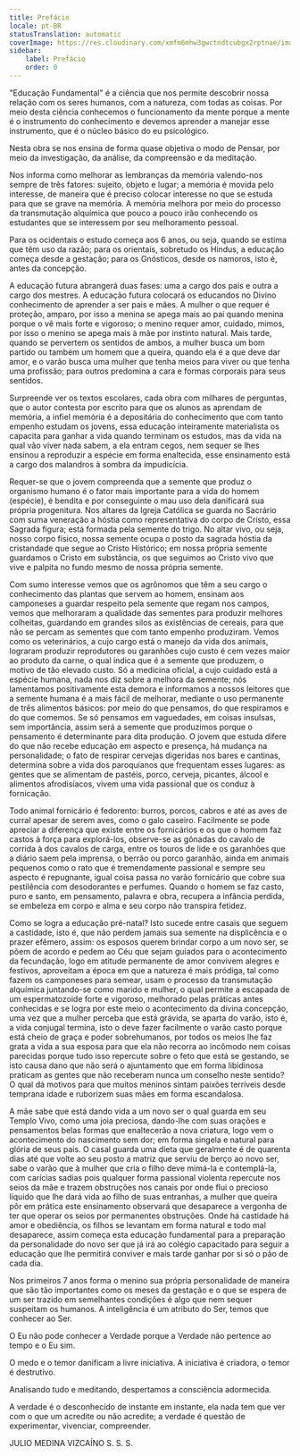 ```yaml
---
title: Prefácio
locale: pt-BR
statusTranslation: automatic
coverImage: https://res.cloudinary.com/xmfm6mhw3gwctndtcubgx2rptnae/image/upload/v1740337243/small_cover_educacion_fundamental_a051170f1c.webp
sidebar:
    label: Prefácio
    order: 0
---
```

"Educação Fundamental" é a ciência que nos permite descobrir nossa relação com os seres humanos, com a natureza, com todas as coisas. Por meio desta ciência conhecemos o funcionamento da mente porque a mente é o instrumento do conhecimento e devemos aprender a manejar esse instrumento, que é o núcleo básico do eu psicológico.

Nesta obra se nos ensina de forma quase objetiva o modo de Pensar, por meio da investigação, da análise, da compreensão e da meditação.

Nos informa como melhorar as lembranças da memória valendo-nos sempre de três fatores: sujeito, objeto e lugar; a memória é movida pelo interesse, de maneira que é preciso colocar interesse no que se estuda para que se grave na memória. A memória melhora por meio do processo da transmutação alquímica que pouco a pouco irão conhecendo os estudantes que se interessem por seu melhoramento pessoal.

Para os ocidentais o estudo começa aos 6 anos, ou seja, quando se estima que têm uso da razão; para os orientais, sobretudo os Hindus, a educação começa desde a gestação; para os Gnósticos, desde os namoros, isto é, antes da concepção.

A educação futura abrangerá duas fases: uma a cargo dos pais e outra a cargo dos mestres. A educação futura colocará os educandos no Divino conhecimento de aprender a ser pais e mães. A mulher o que requer é proteção, amparo, por isso a menina se apega mais ao pai quando menina porque o vê mais forte e vigoroso; o menino requer amor, cuidado, mimos, por isso o menino se apega mais à mãe por instinto natural. Mais tarde, quando se pervertem os sentidos de ambos, a mulher busca um bom partido ou também um homem que a queira, quando ela é a que deve dar amor, e o varão busca uma mulher que tenha meios para viver ou que tenha uma profissão; para outros predomina a cara e formas corporais para seus sentidos.

Surpreende ver os textos escolares, cada obra com milhares de perguntas, que o autor contesta por escrito para que os alunos as aprendam de memória, a infiel memória é a depositária do conhecimento que com tanto empenho estudam os jovens, essa educação inteiramente materialista os capacita para ganhar a vida quando terminam os estudos, mas da vida na qual vão viver nada sabem, a ela entram cegos, nem sequer se lhes ensinou a reproduzir a espécie em forma enaltecida, esse ensinamento está a cargo dos malandros à sombra da impudicícia.

Requer-se que o jovem compreenda que a semente que produz o organismo humano é o fator mais importante para a vida do homem (espécie), é bendita e por conseguinte o mau uso dela danificará sua própria progenitura. Nos altares da Igreja Católica se guarda no Sacrário com suma veneração a hóstia como representativa do corpo de Cristo, essa Sagrada figura; está formada pela semente do trigo. No altar vivo, ou seja, nosso corpo físico, nossa semente ocupa o posto da sagrada hóstia da cristandade que segue ao Cristo Histórico; em nossa própria semente guardamos o Cristo em substância, os que seguimos ao Cristo vivo que vive e palpita no fundo mesmo de nossa própria semente.

Com sumo interesse vemos que os agrônomos que têm a seu cargo o conhecimento das plantas que servem ao homem, ensinam aos camponeses a guardar respeito pela semente que regam nos campos, vemos que melhoraram a qualidade das sementes para produzir melhores colheitas, guardando em grandes silos as existências de cereais, para que não se percam as sementes que com tanto empenho produziram. Vemos como os veterinários, a cujo cargo está o manejo da vida dos animais, lograram produzir reprodutores ou garanhões cujo custo é cem vezes maior ao produto da carne, o qual indica que é a semente que produzem, o motivo de tão elevado custo. Só a medicina oficial, a cujo cuidado está a espécie humana, nada nos diz sobre a melhora da semente; nós lamentamos positivamente esta demora e informamos a nossos leitores que a semente humana é a mais fácil de melhorar, mediante o uso permanente de três alimentos básicos: por meio do que pensamos, do que respiramos e do que comemos. Se só pensamos em vaguedades, em coisas insulsas, sem importância, assim será a semente que produzimos porque o pensamento é determinante para dita produção. O jovem que estuda difere do que não recebe educação em aspecto e presença, há mudança na personalidade; o fato de respirar cervejas digeridas nos bares e cantinas, determina sobre a vida dos paroquianos que frequentam esses lugares: as gentes que se alimentam de pastéis, porco, cerveja, picantes, álcool e alimentos afrodisíacos, vivem uma vida passional que os conduz à fornicação.

Todo animal fornicário é fedorento: burros, porcos, cabros e até as aves de curral apesar de serem aves, como o galo caseiro. Facilmente se pode apreciar a diferença que existe entre os fornicários e os que o homem faz castos à força para explorá-los, observe-se as gônadas do cavalo de corrida à dos cavalos de carga, entre os touros de lide e os garanhões que a diário saem pela imprensa, o berrão ou porco garanhão, ainda em animais pequenos como o rato que é tremendamente passional e sempre seu aspecto é repugnante, igual coisa passa no varão fornicário que cobre sua pestilência com desodorantes e perfumes. Quando o homem se faz casto, puro e santo, em pensamento, palavra e obra, recupera a infância perdida, se embeleza em corpo e alma e seu corpo não transpira fetidez.

Como se logra a educação pré-natal? Isto sucede entre casais que seguem a castidade, isto é, que não perdem jamais sua semente na displicência e o prazer efêmero, assim: os esposos querem brindar corpo a um novo ser, se põem de acordo e pedem ao Céu que sejam guiados para o acontecimento da fecundação, logo em atitude permanente de amor convivem alegres e festivos, aproveitam a época em que a natureza é mais pródiga, tal como fazem os camponeses para semear, usam o processo da transmutação alquímica juntando-se como marido e mulher, o qual permite a escapada de um espermatozoide forte e vigoroso, melhorado pelas práticas antes conhecidas e se logra por este meio o acontecimento da divina concepção, uma vez que a mulher perceba que está grávida, se aparta do varão, isto é, a vida conjugal termina, isto o deve fazer facilmente o varão casto porque está cheio de graça e poder sobrehumanos, por todos os meios lhe faz grata a vida a sua esposa para que ela não recorra ao incômodo nem coisas parecidas porque tudo isso repercute sobre o feto que está se gestando, se isto causa dano que não será o ajuntamento que em forma libidinosa praticam as gentes que não receberam nunca um conselho neste sentido? O qual dá motivos para que muitos meninos sintam paixões terríveis desde temprana idade e ruborizem suas mães em forma escandalosa.

A mãe sabe que está dando vida a um novo ser o qual guarda em seu Templo Vivo, como uma joia preciosa, dando-lhe com suas orações e pensamentos belas formas que enaltecerão a nova criatura, logo vem o acontecimento do nascimento sem dor; em forma singela e natural para glória de seus pais. O casal guarda uma dieta que geralmente é de quarenta dias até que volte ao seu posto a matriz que serviu de berço ao novo ser, sabe o varão que à mulher que cria o filho deve mimá-la e contemplá-la, com carícias sadias pois qualquer forma passional violenta repercute nos seios da mãe e trazem obstruções nos canais por onde flui o precioso líquido que lhe dará vida ao filho de suas entranhas, a mulher que queira pôr em prática este ensinamento observará que desaparece a vergonha de ter que operar os seios por permanentes obstruções. Onde há castidade há amor e obediência, os filhos se levantam em forma natural e todo mal desaparece, assim começa esta educação fundamental para a preparação da personalidade do novo ser que já irá ao colégio capacitado para seguir a educação que lhe permitirá conviver e mais tarde ganhar por si só o pão de cada dia.

Nos primeiros 7 anos forma o menino sua própria personalidade de maneira que são tão importantes como os meses da gestação e o que se espera de um ser trazido em semelhantes condições é algo que nem sequer suspeitam os humanos. A inteligência é um atributo do Ser, temos que conhecer ao Ser.

O Eu não pode conhecer a Verdade porque a Verdade não pertence ao tempo e o Eu sim.

O medo e o temor danificam a livre iniciativa. A iniciativa é criadora, o temor é destrutivo.

Analisando tudo e meditando, despertamos a consciência adormecida.

A verdade é o desconhecido de instante em instante, ela nada tem que ver com o que um acredite ou não acredite; a verdade é questão de experimentar, vivenciar, compreender.

JULIO MEDINA VIZCAÍNO
S. S. S.

